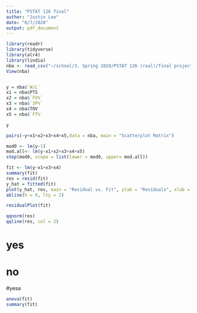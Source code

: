 ---
title: "PSTAT 126 final"
author: "Justin Lee"
date: "6/7/2020"
output: pdf_document
---



```{r}
library(readr)
library(tidyverse)
library(alr4)
library(lindia)
nba <- read_csv("~/school/3. Spring 2020/PSTAT 126 (real)/final project/nba/nba 2018-2019.csv")
View(nba)



```



```{r}
y = nba$`W/L`
x1 = nba$PTS
x2 = nba$`FG%`
x3 = nba$`3P%`
x4 = nba$TOV
x5 = nba$`FT%`

y

pairs(~y+x1+x2+x3+x4+x5,data = nba, main = "Scatterplot Matrix")
```



```{r}

mod0 <- lm(y~1)
mod.all<- lm(y~x1+x2+x3+x4+x5)
step(mod0, scope = list(lower = mod0, upper= mod.all))
```



```{r}
fit <- lm(y~x1+x3+x4)
summary(fit)
res = resid(fit)
y_hat = fitted(fit)
plot(y_hat, res, main = "Residual vs. Fit", ylab = "Residuals", xlab = "Fit")
abline(h = 0, lty = 2)

residualPlot(fit)

qqnorm(res)
qqline(res, col = 2)


```


# yes
# no 
#yesa 

```{r}
anova(fit)
summary(fit)
```
